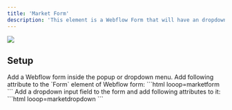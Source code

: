 ```yaml
---
title: 'Market Form'
description: 'This element is a Webflow Form that will have an dropdown menu for the user to select the market they are interested in.'
---
```



<Frame>
<img src="/images/marketform.svg" />
</Frame>

## Setup 
<Steps>
<Step title="New Market Form">
Add a Webflow form inside the popup or dropdown menu.
</Step>
<Step title="Market Form - Attributes">
 Add following attribute to the `Form` element of Webflow form:
    ```html
    looop=marketform
    ```
</Step>
<Step title="Market Form - Dropdown">
Add a dropdown input field to the form and add following attributes to it:
    ```html
    looop=marketdropdown
    ```
</Step>
</Steps>
